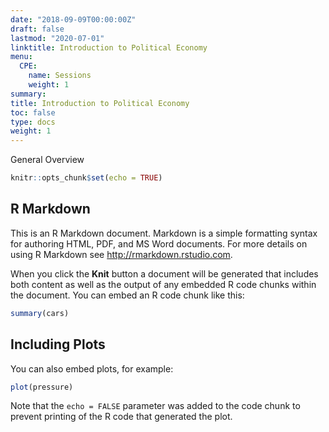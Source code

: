 ```yaml
---
date: "2018-09-09T00:00:00Z"
draft: false
lastmod: "2020-07-01"
linktitle: Introduction to Political Economy
menu: 
  CPE: 
    name: Sessions
    weight: 1
summary: 
title: Introduction to Political Economy
toc: false
type: docs
weight: 1
---
```



General Overview
```r
knitr::opts_chunk$set(echo = TRUE)
```

## R Markdown

This is an R Markdown document. Markdown is a simple formatting syntax for authoring HTML, PDF, and MS Word documents. For more details on using R Markdown see <http://rmarkdown.rstudio.com>.

When you click the **Knit** button a document will be generated that includes both content as well as the output of any embedded R code chunks within the document. You can embed an R code chunk like this:

```r
summary(cars)
```

## Including Plots

You can also embed plots, for example:

```r
plot(pressure)
```

Note that the `echo = FALSE` parameter was added to the code chunk to prevent printing of the R code that generated the plot.
